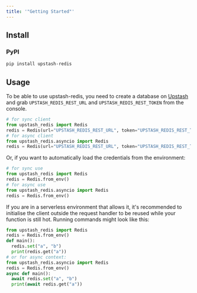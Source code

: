 ```yaml
---
title: '"Getting Started"'
---
```

## Install
### PyPI
```bash
pip install upstash-redis
```
## Usage
To be able to use upstash-redis, you need to create a database on
[Upstash](https://console.upstash.com/) and grab `UPSTASH_REDIS_REST_URL` and
`UPSTASH_REDIS_REST_TOKEN` from the console.
```python
# for sync client
from upstash_redis import Redis
redis = Redis(url="UPSTASH_REDIS_REST_URL", token="UPSTASH_REDIS_REST_TOKEN")
# for async client
from upstash_redis.asyncio import Redis
redis = Redis(url="UPSTASH_REDIS_REST_URL", token="UPSTASH_REDIS_REST_TOKEN")
```
Or, if you want to automatically load the credentials from the environment:
```python
# for sync use
from upstash_redis import Redis
redis = Redis.from_env()
# for async use
from upstash_redis.asyncio import Redis
redis = Redis.from_env()
```
If you are in a serverless environment that allows it, it's recommended to
initialise the client outside the request handler to be reused while your
function is still hot.
Running commands might look like this:
```python
from upstash_redis import Redis
redis = Redis.from_env()
def main():
  redis.set("a", "b")
  print(redis.get("a"))
# or for async context:
from upstash_redis.asyncio import Redis
redis = Redis.from_env()
async def main():
  await redis.set("a", "b")
  print(await redis.get("a"))
```